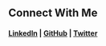 ## Connect With Me

#### [LinkedIn](https:linkedin.com/in/danielpcruz) | [GitHub](https://github.com/danielcruz1) | [Twitter](https://twitter.com/danielpgcruz)
